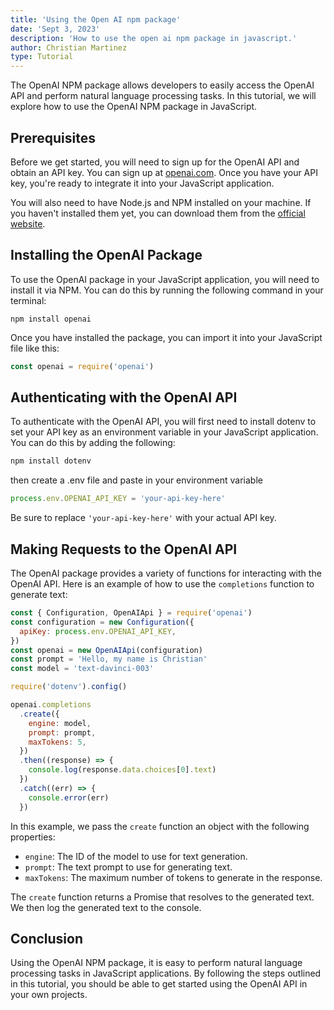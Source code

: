 ```yaml
---
title: 'Using the Open AI npm package'
date: 'Sept 3, 2023'
description: 'How to use the open ai npm package in javascript.'
author: Christian Martinez
type: Tutorial
---
```


The OpenAI NPM package allows developers to easily access the OpenAI API and perform natural language processing tasks. In this tutorial, we will explore how to use the OpenAI NPM package in JavaScript.

## Prerequisites

Before we get started, you will need to sign up for the OpenAI API and obtain an API key. You can sign up at [openai.com](https://openai.com/). Once you have your API key, you're ready to integrate it into your JavaScript application.

You will also need to have Node.js and NPM installed on your machine. If you haven't installed them yet, you can download them from the [official website](https://nodejs.org/en/).

## Installing the OpenAI Package

To use the OpenAI package in your JavaScript application, you will need to install it via NPM. You can do this by running the following command in your terminal:

```
npm install openai
```

Once you have installed the package, you can import it into your JavaScript file like this:

```javascript
const openai = require('openai')
```

## Authenticating with the OpenAI API

To authenticate with the OpenAI API, you will first need to install dotenv to set your API key as an environment variable in your JavaScript application. You can do this by adding the following:

```javascript
npm install dotenv
```

then create a .env file and paste in your environment variable

```javascript
process.env.OPENAI_API_KEY = 'your-api-key-here'
```

Be sure to replace `'your-api-key-here'` with your actual API key.

## Making Requests to the OpenAI API

The OpenAI package provides a variety of functions for interacting with the OpenAI API. Here is an example of how to use the `completions` function to generate text:

```javascript
const { Configuration, OpenAIApi } = require('openai')
const configuration = new Configuration({
  apiKey: process.env.OPENAI_API_KEY,
})
const openai = new OpenAIApi(configuration)
const prompt = 'Hello, my name is Christian'
const model = 'text-davinci-003'

require('dotenv').config()

openai.completions
  .create({
    engine: model,
    prompt: prompt,
    maxTokens: 5,
  })
  .then((response) => {
    console.log(response.data.choices[0].text)
  })
  .catch((err) => {
    console.error(err)
  })
```

In this example, we pass the `create` function an object with the following properties:

- `engine`: The ID of the model to use for text generation.
- `prompt`: The text prompt to use for generating text.
- `maxTokens`: The maximum number of tokens to generate in the response.

The `create` function returns a Promise that resolves to the generated text. We then log the generated text to the console.

## Conclusion

Using the OpenAI NPM package, it is easy to perform natural language processing tasks in JavaScript applications. By following the steps outlined in this tutorial, you should be able to get started using the OpenAI API in your own projects.
